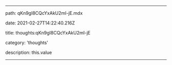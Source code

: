 
---

path: qKn9gI8CQcYxAkU2mI-jE.mdx
    
date: 2021-02-27T14:22:40.216Z
    
title: thoughts:qKn9gI8CQcYxAkU2mI-jE
    
category: 'thoughts'
    
description: this.value
    
    
---
    
    